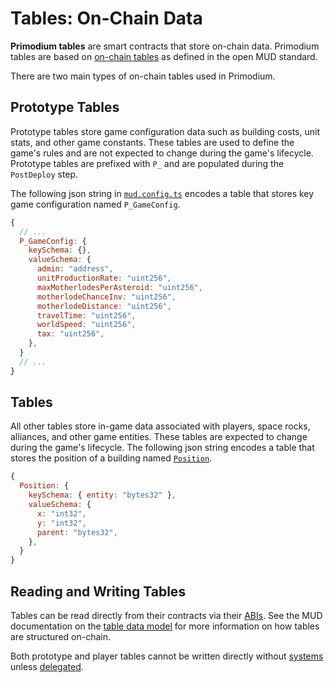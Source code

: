 # Tables: On-Chain Data

**Primodium tables** are smart contracts that store on-chain data. Primodium tables are based on [on-chain tables](https://mud.dev/templates/typescript/contracts#tables) as defined in the open MUD standard.

There are two main types of on-chain tables used in Primodium.

## Prototype Tables

Prototype tables store game configuration data such as building costs, unit stats, and other game constants. These tables are used to define the game's rules and are not expected to change during the game's lifecycle. Prototype tables are prefixed with `P_` and are populated during the `PostDeploy` step.

The following json string in [`mud.config.ts`](https://github.com/primodiumxyz/contracts/blob/main/mud.config.ts#L85-L97) encodes a table that stores key game configuration named `P_GameConfig`.

```js copy filename="@primodiumxyz/contracts/mud.config.ts#L85-L97" showLineNumbers
{
  // ...
  P_GameConfig: {
    keySchema: {},
    valueSchema: {
      admin: "address",
      unitProductionRate: "uint256",
      maxMotherlodesPerAsteroid: "uint256",
      motherlodeChanceInv: "uint256",
      motherlodeDistance: "uint256",
      travelTime: "uint256",
      worldSpeed: "uint256",
      tax: "uint256",
    },
  }
  // ...
}
```

## Tables

All other tables store in-game data associated with players, space rocks, alliances, and other game entities. These tables are expected to change during the game's lifecycle. The following json string encodes a table that stores the position of a building named [`Position`](https://github.com/primodiumxyz/contracts/blob/main/mud.config.ts#L107-L114).

```js copy filename="@primodiumxyz/contracts/mud.config.ts#L107-L114" showLineNumbers
{
  Position: {
    keySchema: { entity: "bytes32" },
    valueSchema: {
      x: "int32",
      y: "int32",
      parent: "bytes32",
    },
  }
}
```

## Reading and Writing Tables

Tables can be read directly from their contracts via their [ABIs](../latest.mdx). See the MUD documentation on the [table data model](https://mud.dev/store/data-model) for more information on how tables are structured on-chain.

Both prototype and player tables cannot be written directly without [systems](./systems.mdx) unless [delegated](./delegation).
